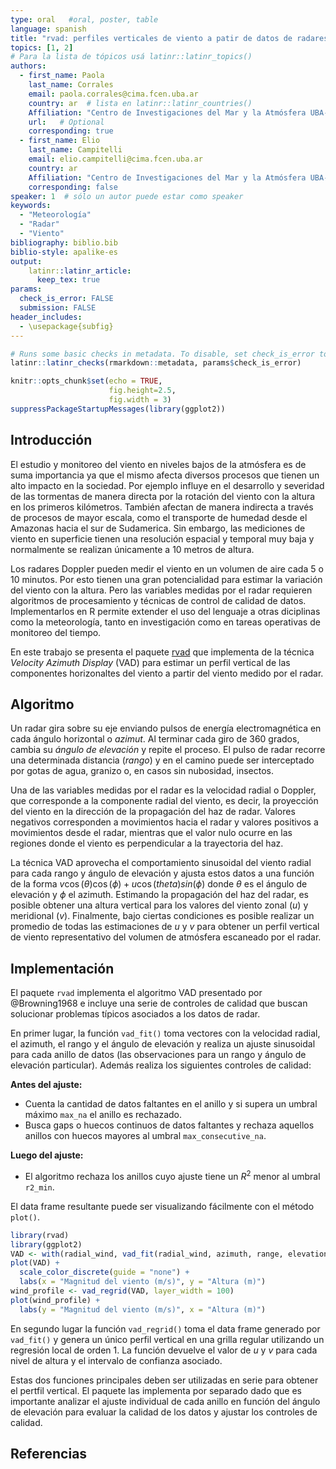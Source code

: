```yaml
---
type: oral   #oral, poster, table
language: spanish
title: "rvad: perfiles verticales de viento a patir de datos de radares meteorológicos"
topics: [1, 2]
# Para la lista de tópicos usá latinr::latinr_topics()
authors:
  - first_name: Paola
    last_name: Corrales
    email: paola.corrales@cima.fcen.uba.ar
    country: ar  # lista en latinr::latinr_countries()
    Affiliation: "Centro de Investigaciones del Mar y la Atmósfera UBA-CONICET"
    url:   # Optional 
    corresponding: true
  - first_name: Elio 
    last_name: Campitelli
    email: elio.campitelli@cima.fcen.uba.ar
    country: ar
    Affiliation: "Centro de Investigaciones del Mar y la Atmósfera UBA-CONICET"
    corresponding: false
speaker: 1  # sólo un autor puede estar como speaker
keywords: 
  - "Meteorología"
  - "Radar"
  - "Viento"
bibliography: biblio.bib
biblio-style: apalike-es   
output: 
    latinr::latinr_article:
      keep_tex: true
params: 
  check_is_error: FALSE
  submission: FALSE
header_includes:
  - \usepackage{subfig}
---
```


```r
# Runs some basic checks in metadata. To disable, set check_is_error to FALSE
latinr::latinr_checks(rmarkdown::metadata, params$check_is_error)
```


```r
knitr::opts_chunk$set(echo = TRUE,
                      fig.height=2.5,
                      fig.width = 3)
suppressPackageStartupMessages(library(ggplot2))
```

## Introducción

El estudio y monitoreo del viento en niveles bajos de la atmósfera es de suma importancia ya que el mismo afecta diversos procesos que tienen un alto impacto en la sociedad. Por ejemplo influye en el desarrollo y severidad de las tormentas de manera directa por la rotación del viento con la altura en los primeros kilómetros. También afectan de manera indirecta a través de procesos de mayor escala, como el transporte de humedad desde el Amazonas hacia el sur de Sudamerica. Sin embargo, las mediciones de viento en superficie tienen una resolución espacial y temporal muy baja y normalmente se realizan únicamente a 10 metros de altura. 

Los radares Doppler pueden medir el viento en un volumen de aire cada 5 o 10 minutos. Por esto tienen una gran potencialidad para estimar la variación del viento con la altura. Pero las variables medidas por el radar requieren algoritmos de procesamiento y técnicas de control de calidad de datos. Implementarlos en R permite extender el uso del lenguaje a otras diciplinas como la meteorología, tanto en investigación como en tareas operativas de monitoreo del tiempo. 

En este trabajo se presenta el paquete [rvad](https://github.com/paocorrales/rvad) que implementa de la técnica _Velocity Azimuth Display_ (VAD) para estimar un perfil vertical de las componentes horizonaltes del viento a partir del viento medido por el radar. 

## Algoritmo

Un radar gira sobre su eje enviando pulsos de energía electromagnética en cada ángulo horizontal o _azimut_. Al terminar cada giro de 360 grados, cambia su _ángulo de elevación_ y repite el proceso. El pulso de radar recorre una determinada distancia (_rango_) y en el camino puede ser interceptado por gotas de agua, granizo o, en casos sin nubosidad, insectos. 

Una de las variables medidas por el radar es la velocidad radial o Doppler, que corresponde a la componente radial del viento, es decir, la proyección del viento en la dirección de la propagación del haz de radar. Valores negativos corresponden a movimientos hacia el radar y valores positivos a movimientos desde el radar, mientras que el valor nulo ocurre en las regiones donde el viento es perpendicular a la trayectoria del haz.

La técnica VAD aprovecha el comportamiento sinusoidal del viento radial para cada rango y ángulo de elevación y ajusta estos datos a una función de la forma $v \cos(\theta) \cos(\phi) + u \cos(theta) sin(\phi)$ donde $\theta$ es el ángulo de elevación y $\phi$ el azimuth. Estimando la propagación del haz del radar, es posible obtener una altura vertical para los valores del viento zonal ($u$) y meridional ($v$). 
Finalmente, bajo ciertas condiciones es posible realizar un promedio de todas las estimaciones de $u$ y $v$ para obtener un perfil vertical de viento representativo del volumen de atmósfera escaneado por el radar. 

## Implementación

El paquete `rvad` implementa el algoritmo VAD presentado por @Browning1968 e incluye una serie de controles de calidad que buscan solucionar problemas típicos asociados a los datos de radar. 

En primer lugar, la función `vad_fit()` toma vectores con la velocidad radial, el azimuth, el rango y el ángulo de elevación y realiza un ajuste sinusoidal para cada anillo de datos (las observaciones para un rango y ángulo de elevación particular). Además realiza los siguientes controles de calidad:

**Antes del ajuste:**

- Cuenta la cantidad de datos faltantes en el anillo y si supera un umbral máximo `max_na` el anillo es rechazado.
- Busca gaps o huecos continuos de datos faltantes y rechaza aquellos anillos con huecos mayores al umbral `max_consecutive_na`.

**Luego del ajuste:**

- El algoritmo rechaza los anillos cuyo ajuste tiene un $R^2$ menor al umbral `r2_min`.

El data frame resultante puede ser visualizando fácilmente con el método `plot()`.

```r
library(rvad)
library(ggplot2)
VAD <- with(radial_wind, vad_fit(radial_wind, azimuth, range, elevation))
plot(VAD) + 
  scale_color_discrete(guide = "none") +
  labs(x = "Magnitud del viento (m/s)", y = "Altura (m)")
wind_profile <- vad_regrid(VAD, layer_width = 100)
plot(wind_profile) +
  labs(y = "Magnitud del viento (m/s)", x = "Altura (m)")
```

En segundo lugar la función `vad_regrid()` toma el data frame generado por `vad_fit()` y genera un único perfil vertical en una grilla regular utilizando un regresión local de orden 1. La función devuelve el valor de $u$ y $v$ para cada nivel de altura y el intervalo de confianza asociado.

Estas dos funciones principales deben ser utilizadas en serie para obtener el pertfil vertical. El paquete las implementa por separado dado que es importante analizar el ajuste individual de cada anillo en función del ángulo de elevación para evaluar la calidad de los datos y ajustar los controles de calidad. 

## Referencias  